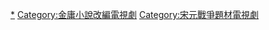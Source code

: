 [[Category:射鵰三部曲改編作品|*]]
[[Category:金庸小說改編電視劇|Category:金庸小說改編電視劇]]
[[Category:宋元戰爭題材電視劇|Category:宋元戰爭題材電視劇]]